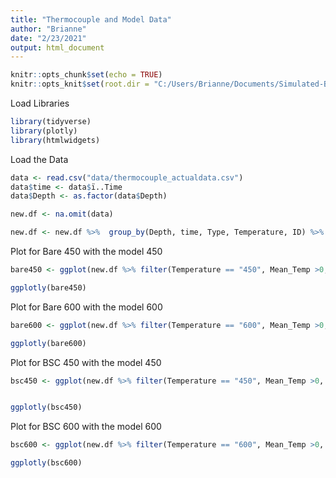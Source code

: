 ```yaml
---
title: "Thermocouple and Model Data"
author: "Brianne"
date: "2/23/2021"
output: html_document
---
```


```r
knitr::opts_chunk$set(echo = TRUE)
knitr::opts_knit$set(root.dir = "C:/Users/Brianne/Documents/Simulated-Burn/")
```

Load Libraries 
```r
library(tidyverse)
library(plotly)
library(htmlwidgets)
```

Load the Data
```r

data <- read.csv("data/thermocouple_actualdata.csv")
data$time <- data$ï..Time
data$Depth <- as.factor(data$Depth)

new.df <- na.omit(data)

new.df <- new.df %>%  group_by(Depth, time, Type, Temperature, ID) %>% summarize(Mean_Temp = mean(Temperature.1))
```

Plot for Bare 450 with the model 450
```r
bare450 <- ggplot(new.df %>% filter(Temperature == "450", Mean_Temp >0, time < 60, Type != "BSC"), aes(x = time, y = Mean_Temp, color = Depth)) + geom_point(alpha = 0.5, size = 0.3)

ggplotly(bare450)

```

Plot for Bare 600 with the model 600
```r
bare600 <- ggplot(new.df %>% filter(Temperature == "600", Mean_Temp >0, time < 60, Type != "BSC"), aes(x = time, y = Mean_Temp, color = Depth)) + geom_point(alpha = 0.5, size = 0.3)

ggplotly(bare600)

```

Plot for BSC 450 with the model 450
```r
bsc450 <- ggplot(new.df %>% filter(Temperature == "450", Mean_Temp >0, time < 60, Type != "Bare"), aes(x = time, y = Mean_Temp, color = Depth)) + geom_point(alpha = 0.5, size = 0.3)


ggplotly(bsc450)

```

Plot for BSC 600 with the model 600
```r
bsc600 <- ggplot(new.df %>% filter(Temperature == "600", Mean_Temp >0, time < 60, Type != "Bare"), aes(x = time, y = Mean_Temp, color = Depth)) + geom_point(alpha = 0.5, size = 0.3)

ggplotly(bsc600)

```
